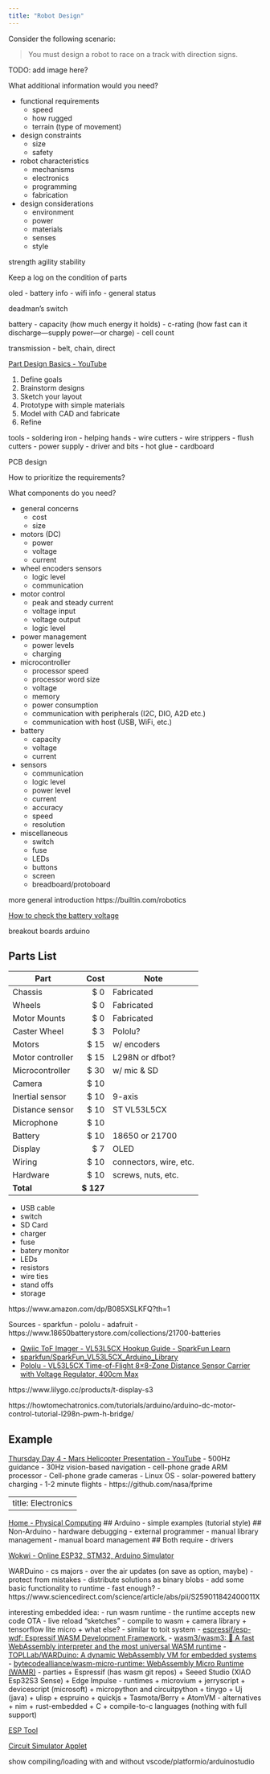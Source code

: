```yaml
---
title: "Robot Design"
---
```


Consider the following scenario:

> You must design a robot to race on a track with direction signs.

TODO: add image here?

What additional information would you need?

- functional requirements
  - speed
  - how rugged
  - terrain (type of movement)
- design constraints
  - size
  - safety

- robot characteristics
  - mechanisms
  - electronics
  - programming
  - fabrication
- design considerations
  - environment
  - power
  - materials
  - senses
  - style

strength
agility
stability

Keep a log on the condition of parts


oled
- battery info
- wifi info
- general status

deadman's switch

battery
- capacity (how much energy it holds)
- c-rating (how fast can it discharge---supply power---or charge)
- cell count

transmission
- belt, chain, direct

[Part Design Basics - YouTube](https://www.youtube.com/playlist?list=PL4FdDkwWXT9q0bWfy7sxuKQeughT9Fg_Q)


1. Define goals
2. Brainstorm designs
3. Sketch your layout
4. Prototype with simple materials
5. Model with CAD and fabricate
6. Refine

tools
- soldering iron
- helping hands
- wire cutters
- wire strippers
- flush cutters
- power supply
- driver and bits
- hot glue
- cardboard

PCB design

How to prioritize the requirements?

What components do you need?


- general concerns
  - cost
  - size
- motors (DC)
  - power
  - voltage
  - current
- wheel encoders sensors
  - logic level
  - communication
- motor control
  - peak and steady current
  - voltage input
  - voltage output
  - logic level
- power management
  - power levels
  - charging
- microcontroller
  - processor speed
  - processor word size
  - voltage
  - memory
  - power consumption
  - communication with peripherals (I2C, DIO, A2D etc.)
  - communication with host (USB, WiFi, etc.)
- battery
  - capacity
  - voltage
  - current
- sensors
  - communication
  - logic level
  - power level
  - current
  - accuracy
  - speed
  - resolution
- miscellaneous
  - switch
  - fuse
  - LEDs
  - buttons
  - screen
  - breadboard/protoboard

more general introduction
https://builtin.com/robotics

[How to check the battery voltage](https://wiki.seeedstudio.com/check_battery_voltage/)

breakout boards
arduino

## Parts List

|Part            |Cost     |Note                  |
|----------------|--------:|----------------------|
|Chassis         |$   0    |Fabricated            |
|Wheels          |$   0    |Fabricated            |
|Motor Mounts    |$   0    |Fabricated            |
|Caster Wheel    |$   3    |Pololu?               |
|Motors          |$  15    |w/ encoders           |
|Motor controller|$  15    |L298N or dfbot?       |
|Microcontroller |$  30    |w/ mic & SD           |
|Camera          |$  10    |                      |
|Inertial sensor |$  10    |9-axis                |
|Distance sensor |$  10    |ST VL53L5CX           |
|Microphone      |$  10    |                      |
|Battery         |$  10    |18650 or 21700        |
|Display         |$   7    |OLED                  |
|Wiring          |$  10    |connectors, wire, etc.|
|Hardware        |$  10    |screws, nuts, etc.    |
|**Total**       |**$ 127**|                      |

- USB cable
- switch
- SD Card
- charger
- fuse
- batery monitor
- LEDs
- resistors
- wire ties
- stand offs
- storage

https://www.amazon.com/dp/B085XSLKFQ?th=1

Sources
- sparkfun
- pololu
- adafruit
- https://www.18650batterystore.com/collections/21700-batteries

- [Qwiic ToF Imager - VL53L5CX Hookup Guide - SparkFun Learn](https://learn.sparkfun.com/tutorials/qwiic-tof-imager---vl53l5cx-hookup-guide)
- [sparkfun/SparkFun_VL53L5CX_Arduino_Library](https://github.com/sparkfun/SparkFun_VL53L5CX_Arduino_Library)
- [Pololu - VL53L5CX Time-of-Flight 8×8-Zone Distance Sensor Carrier with Voltage Regulator, 400cm Max](https://www.pololu.com/product/3417)

https://www.lilygo.cc/products/t-display-s3

https://howtomechatronics.com/tutorials/arduino/arduino-dc-motor-control-tutorial-l298n-pwm-h-bridge/

## Example

[Thursday Day 4 - Mars Helicopter Presentation - YouTube](https://www.youtube.com/watch?app=desktop&v=mQu9m4MG5Gc)
- 500Hz guidance
- 30Hz vision-based navigation
- cell-phone grade ARM processor
- Cell-phone grade cameras
- Linux OS
- solar-powered battery charging
- 1-2 minute flights
- https://github.com/nasa/fprime




---
title: Electronics
---
[Home - Physical Computing](https://makeabilitylab.github.io/physcomp/)
## Arduino
- simple examples (tutorial style)
## Non-Arduino
- hardware debugging
- external programmer
- manual library management
- manual board management
## Both require
- drivers

[Wokwi - Online ESP32, STM32, Arduino Simulator](https://wokwi.com/)

WARDuino
- cs majors
- over the air updates (on save as option, maybe)
- protect from mistakes
- distribute solutions as binary blobs
- add some basic functionality to runtime
- fast enough?
- https://www.sciencedirect.com/science/article/abs/pii/S259011842400011X

interesting embedded idea:
- run wasm runtime
- the runtime accepts new code OTA
- live reload "sketches"
- compile to wasm
	+ camera library
	+ tensorflow lite micro
	+ what else?
- similar to toit system
- [espressif/esp-wdf: Espressif WASM Development Framework.](https://github.com/espressif/esp-wdf)
- [wasm3/wasm3: 🚀 A fast WebAssembly interpreter and the most universal WASM runtime](https://github.com/wasm3/wasm3)
- [TOPLLab/WARDuino: A dynamic WebAssembly VM for embedded systems](https://github.com/TOPLLab/WARDuino)
- [bytecodealliance/wasm-micro-runtime: WebAssembly Micro Runtime (WAMR)](https://github.com/bytecodealliance/wasm-micro-runtime)
- parties
	+ Espressif (has wasm git repos)
	+ Seeed Studio (XIAO Esp32S3 Sense)
	+ Edge Impulse
- runtimes
	+ microvium
	+ jerryscript
	+ devicescript (microsoft)
	+ micropython and circuitpython
	+ tinygo
	+ Uj (java)
	+ ulisp
	+ espruino
	+ quickjs
	+ Tasmota/Berry
	+ AtomVM
- alternatives
	+ nim
	+ rust-embedded
	+ C
	+ compile-to-c languages (nothing with full support)



[ESP Tool](https://espressif.github.io/esptool-js/)

[Circuit Simulator Applet](https://www.falstad.com/circuit/index.html)

show compiling/loading with and without vscode/platformio/arduinostudio
